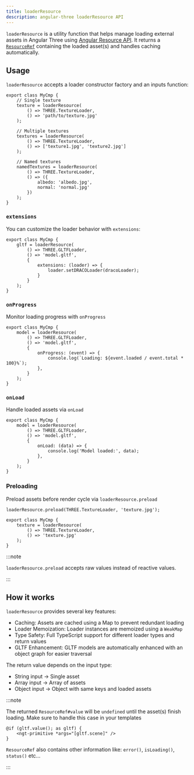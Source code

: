 ```yaml
---
title: loaderResource
description: angular-three loaderResource API
---
```


`loaderResource` is a utility function that helps manage loading external assets in Angular Three using [Angular Resource API](https://angular.dev/guide/signals/resource). It returns a [`ResourceRef`](https://angular.dev/api/core/ResourceRef) containing the loaded asset(s) and handles caching automatically.

## Usage

`loaderResource` accepts a loader constructor factory and an inputs function:

```angular-ts
export class MyCmp {
    // Single texture
    texture = loaderResource(
        () => THREE.TextureLoader,
        () => 'path/to/texture.jpg'
    );

    // Multiple textures
    textures = loaderResource(
        () => THREE.TextureLoader,
        () => ['texture1.jpg', 'texture2.jpg']
    );

    // Named textures
    namedTextures = loaderResource(
        () => THREE.TextureLoader,
        () => ({
            albedo: 'albedo.jpg',
            normal: 'normal.jpg'
        })
    );
}
```

### `extensions`

You can customize the loader behavior with `extensions`:

```angular-ts
export class MyCmp {
    gltf = loaderResource(
        () => THREE.GLTFLoader,
        () => 'model.gltf',
        {
            extensions: (loader) => {
                loader.setDRACOLoader(dracoLoader);
            }
        }
    );
}
```

### `onProgress`

Monitor loading progress with `onProgress`

```angular-ts
export class MyCmp {
    model = loaderResource(
        () => THREE.GLTFLoader,
        () => 'model.gltf',
        {
            onProgress: (event) => {
                console.log(`Loading: ${event.loaded / event.total * 100}%`);
            },
        }
    );
}
```

### `onLoad`

Handle loaded assets via `onLoad`

```angular-ts
export class MyCmp {
    model = loaderResource(
        () => THREE.GLTFLoader,
        () => 'model.gltf',
        {
            onLoad: (data) => {
                console.log('Model loaded:', data);
            },
        }
    );
}
```

### Preloading

Preload assets before render cycle via `loaderResource.preload`

```angular-ts
loaderResource.preload(THREE.TextureLoader, 'texture.jpg');

export class MyCmp {
    texture = loaderResource(
        () => THREE.TextureLoader,
        () => 'texture.jpg'
    );
}
```

:::note

`loaderResource.preload` accepts raw values instead of reactive values.

:::

## How it works

`loaderResource` provides several key features:

- Caching: Assets are cached using a Map to prevent redundant loading
- Loader Memoization: Loader instances are memoized using a `WeakMap`
- Type Safety: Full TypeScript support for different loader types and return values
- GLTF Enhancement: GLTF models are automatically enhanced with an object graph for easier traversal

The return value depends on the input type:

- String input → Single asset
- Array input → Array of assets
- Object input → Object with same keys and loaded assets

:::note

The returned `ResourceRef#value` will be `undefined` until the asset(s) finish loading. Make sure to handle this case in your templates

```angular-html
@if (gltf.value(); as gltf) {
    <ngt-primitive *args="[gltf.scene]" />
}
```

`ResourceRef` also contains other information like: `error()`, `isLoading()`, `status()` etc...

:::
